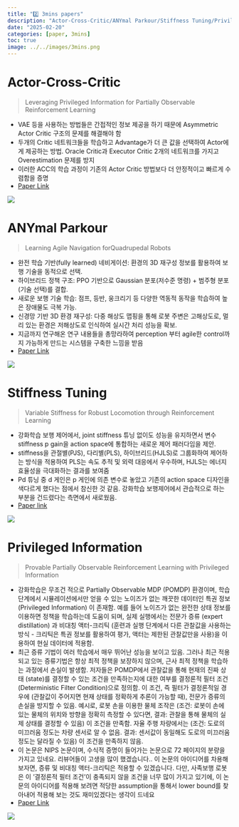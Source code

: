 ```yaml
---
title: "2️⃣ 3mins papers"
description: "Actor-Cross-Critic/ANYmal Parkour/Stiffness Tuning/Privileged Information"
date: "2025-02-20"
categories: [paper, 3mins]
toc: true
image: ../../images/3mins.png
---
```


# Actor-Cross-Critic
> Leveraging Privileged Information for Partially Observable Reinforcement Learning

- VAE 등을 사용하는 방법들은 간접적인 정보 제공을 하기 때문에 Asymmetric Actor Critic 구조의 문제를 해결해야 함
- 두개의 Critic 네트워크들을 학습하고 Advantage가 더 큰 값을 선택하여 Actor에게 제공하는 방법. Oracle Critic과 Executor Critic 2개의 네트워크를 가지고 Overestimation 문제를 방지 
- 이러한 ACC의 학습 과정이 기존의 Actor Critic 방법보다 더 안정적이고 빠르게 수렴함을 증명
- [Paper Link](https://ieeexplore.ieee.org/document/10887124)

![](../../images/2025-02-20-papers/acc.png)


# ANYmal Parkour
> Learning Agile Navigation forQuadrupedal Robots

- 완전 학습 기반(fully learned) 네비게이션: 환경의 3D 재구성 정보를 활용하여 보행 기술을 동적으로 선택.
- 하이브리드 정책 구조: PPO 기반으로 Gaussian 분포(저수준 명령) + 범주형 분포(기술 선택)를 결합.
- 새로운 보행 기술 학습: 점프, 등반, 웅크리기 등 다양한 역동적 동작을 학습하여 높은 장애물도 극복 가능.
- 신경망 기반 3D 환경 재구성: 다중 해상도 맵핑을 통해 로봇 주변은 고해상도로, 멀리 있는 환경은 저해상도로 인식하여 실시간 처리 성능을 확보.
- 지금까지 연구해온 연구 내용들을 총망라하여 perception 부터 agile한 control까지 가능하게 만드는 시스템을 구축한 느낌을 받음
- [Paper Link](https://arxiv.org/abs/2306.14874) 

![](../../images/2025-02-20-papers/anymal-parkour.png)


# Stiffness Tuning
> Variable Stiffness for Robust Locomotion through Reinforcement Learning

- 강화학습 보행 제어에서, joint stiffness 튜닝 없이도 성능을 유지하면서 변수 stiffness p gain을 action space에 통합하는 새로운 제어 패러다임을 제안.
- stiffness을 관절별(PJS), 다리별(PLS), 하이브리드(HJLS)로 그룹화하여 제어하는 방식을 적용하여 PLS는 속도 추적 및 외력 대응에서 우수하며, HJLS는 에너지 효율성을 극대화하는 결과를 보여줌
- Pd 튜닝 중 d 게인은 p 게인에 의존 변수로 놓았고 기존의 action space 디자인을 색다르게 했다는 점에서 참신한 것 같음. 강화학습 보행제어에서 관습적으로 하는 부분을 건드렸다는 측면에서 새로웠음.
- [Paper link](https://arxiv.org/abs/2502.09436)

![](../../images/2025-02-20-papers/stiffness-tuning.jpeg)


# Privileged Information
> Provable Partially Observable Reinforcement Learning with Privileged Information

- 강화학습은 무조건 적으로 Partially Observable MDP (POMDP) 환경이며, 학습 단계에서 시뮬레이션에서만 얻을 수 있는 노이즈가 없는 깨끗한 데이터인 특권 정보 (Privileged Information) 이 존재함. 예를 들어 노이즈가 없는 완전한 상태 정보를 이용하면 정책을 학습하는데 도움이 되며, 실제 실행에서는 전문가 증류 (expert distillation) 과 비대칭 액터-크리틱 (훈련과 실행 단계에서 다른 관찰값을 사용하는 방식 - 크리틱은 특권 정보를 활용하여 평가, 액터는 제한된 관찰값만을 사용)을 이용하여 현실 데이터에 적용함. 
- 최근 증류 기법이 여러 학습에서 매우 뛰어난 성능을 보이고 있음. 그러나 최근 적용되고 있는 증류기법은 항상 최적 정책을 보장하지 않으며, 근사 최적 정책을 학습하는 과정에서 손실이 발생함. 저자들은 POMDP에서 관찰값을 통해 현재의 진짜 상태 (state)를 결정할 수 있는 조건을 만족하는지에 대한 여부를 결정론적 필터 조건 (Deterministic Filter Condition)으로 정의함. 이 조건, 즉 필터가 결정론적일 경우에 (관찰값이 주어지면 현재 상태를 정확하게 추론이 가능할 때), 전문가 증류의 손실을 방지할 수 있음. 예시로, 로봇 손을 이용한 물체 조작은 (조건: 로봇이 손에 있는 물체의 위치와 방향을 정확히 측정할 수 있다면, 결과: 관찰을 통해 물체의 실제 상태를 결정할 수 있음) 이 조건을 만족함. 자율 주행 차량에서는 (조건: 도로의 미끄러움 정도는 차량 센서로 알 수 없음. 결과: 센서값이 동일해도 도로의 미끄러움 정도는 달라질 수 있음) 이 조건을 만족하지 않음. 
- 이 논문은 NIPS 논문이며, 수식적 증명이 들어가는 논문으로 72 페이지의 분량을 가지고 있네요. 리뷰어들이 고생을 많이 했겠습니다.. 이 논문의 아이디어를 차용해 보자면, 증류 및 비대칭 액터-크리틱은 적용할 수 있겠습니다. 다만, 사족보행 로봇은 이 '결정론적 필터 조건'이 충족되지 않을 조건을 너무 많이 가지고 있기에, 이 논문의 아이디어를 적용해 보려면 적당한 assumption을 통해서 lower bound를 찾아내어 적용해 보는 것도 재미있겠다는 생각이 드네요
- [Paper Link](https://arxiv.org/abs/2412.00985)

![](../../images/2025-02-20-papers/provable.png)